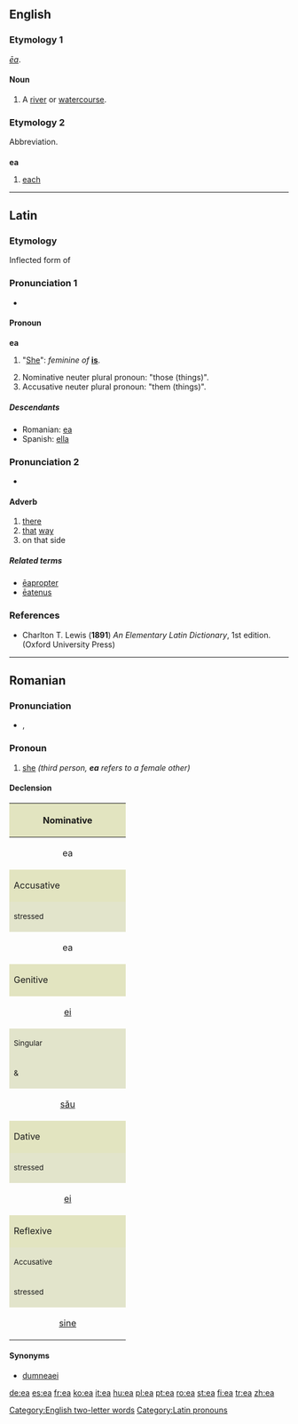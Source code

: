 {{also|-ea}}
==English==

===Etymology 1===
{{OE.}} ''[[ēa]]''.

====Noun====
{{en-noun}}

# {{dialectal}} A [[river]] or [[watercourse]].

===Etymology 2===
Abbreviation.

===={{abbreviation}}====
'''ea'''

# [[each]]

[[Category:English two-letter words]]

----

==Latin==

===Etymology===
Inflected form of {{term|is|lamg=la}}

===Pronunciation 1===
* {{IPA|/ˈe.a/}}

====Pronoun====
{{rfc-level|Pronoun at L4+ not in L3 Ety section|lang=la}}
'''ea''' {{f}}

# {{personal|lang=Latin}} "[[she|She]]": ''feminine of'' '''[[is]]'''.
# Nominative neuter plural pronoun: "those (things)".
# Accusative neuter plural pronoun: "them (things)".

=====Descendants=====
* Romanian: [[#Romanian|ea]]
* Spanish: [[ella#Spanish|ella]]

===Pronunciation 2===
* {{IPA|/ˈeː.a/}}

====Adverb====
{{la-adv|ēa||-}}

# [[there]]
# [[that]] [[way]]
# on that side

=====Related terms=====
* [[eapropter|ēapropter]]
* [[eatenus|ēatenus]]

===References===
* Charlton T. Lewis ('''1891''') ''An Elementary Latin Dictionary'', 1st edition. (Oxford University Press)

[[Category:Latin pronouns]]

----

==Romanian==

===Pronunciation===
* {{IPA|/je̯a/|lang=ro}}, {{SAMPA|/jea/}}

===Pronoun===
{{infl|ro|personal pronoun|gender=f|third-person singular}}

# [[she]] ''(third person, '''ea''' refers to a female other)''

====Declension====

{| style="background:#F0F0F0" cellpadding="3"
|-
! colspan="4" style="height:3em;background:#e2e4c0" | Nominative
|-
| colspan="4"  align="center"| ea

|-
! colspan="4" style="height:3em;background:#e2e4c0" | Accusative
|-
! colspan="2" width="50%" style="background:#e2e4cb" | <small>stressed</small>
! colspan="2" width="50%" style="background:#e2e4cb" | <small>unstressed</small>
|-
| colspan="2" align="center"| ea
| colspan="2" align="center"| [[o]]

|-
! colspan="4" style="height:3em;background:#e2e4c0" | Genitive
|-
| align="center" colspan="4" | [[ei]]
|-
! colspan="2" width="50%" style="background:#e2e4cb" | <small>Singular</small>
! colspan="2" width="50%" style="background:#e2e4cb" | <small>Plural</small>
|-
! width="25%" style="background:#e2e4cb" | <small>{{m}} & {{n}}</small>
! width="25%" style="background:#e2e4cb" | <small>{{f}}</small>
! width="25%" style="background:#e2e4cb" | <small>{{m}}</small>
! width="25%" style="background:#e2e4cb" | <small>{{f}} & {{n}}</small>
|-
| align="center" | [[său]]
| align="center" | [[sa]]
| align="center" | [[săi]]
| align="center" | [[sale]]

|-
! colspan="4" style="height:3em;background:#e2e4c0" | Dative
|-
! colspan="2" width="50%" style="background:#e2e4cb" | <small>stressed</small>
! colspan="2" width="50%" style="background:#e2e4cb" | <small>unstressed</small>
|-
| colspan="2" align="center"| [[ei]]
| colspan="2" align="center"| [[îi]]

|-
! colspan="4" style="height:3em;background:#e2e4c0" | Reflexive
|-
! colspan="2" width="50%" style="background:#e2e4cb" | <small>Accusative</small>
! colspan="2" width="50%" style="background:#e2e4cb" | <small>Dative</small>
|-
! width="25%" style="background:#e2e4cb" | <small>stressed</small>
! width="25%" style="background:#e2e4cb" | <small>unstressed</small>
! width="25%" style="background:#e2e4cb" | <small>stressed</small>
! width="25%" style="background:#e2e4cb" | <small>unstressed</small>
|-
| align="center" | [[sine]]
| align="center" | [[se]]
| align="center" | [[sieşi]]
| align="center" | [[îşi]]
|}

====Synonyms====
* [[dumneaei]] {{italbrac|polite form}}

[[de:ea]]
[[es:ea]]
[[fr:ea]]
[[ko:ea]]
[[it:ea]]
[[hu:ea]]
[[pl:ea]]
[[pt:ea]]
[[ro:ea]]
[[st:ea]]
[[fi:ea]]
[[tr:ea]]
[[zh:ea]]
